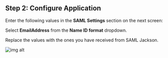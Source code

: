 ## Step 2: Configure Application

Enter the following values in the **SAML Settings** section on the next screen:

<div className='flex flex-col gap-4'>
  <div>
    <InputWithCopyButton text={spConfig.acsUrl} label='Single sign on URL' />
  </div>
  <div>
    <InputWithCopyButton text={spConfig.entityId} label='Audience URI (SP Entity ID)' />
  </div>
</div>

Select **EmailAddress** from the **Name ID format** dropdown.

Replace the values with the ones you have received from SAML Jackson.

![img alt](https://boxyhq.com/assets/images/4-5954a20f02998f4e6a0bd3707e56076a.png)

<Footer />
